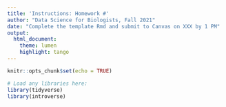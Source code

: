 ```yaml
---
title: 'Instructions: Homework #'
author: "Data Science for Biologists, Fall 2021"
date: "Complete the template Rmd and submit to Canvas on XXX by 1 PM"
output: 
  html_document:
    theme: lumen
    highlight: tango
---
```


```r
knitr::opts_chunk$set(echo = TRUE)

# Load any libraries here:
library(tidyverse)
library(introverse)
```


